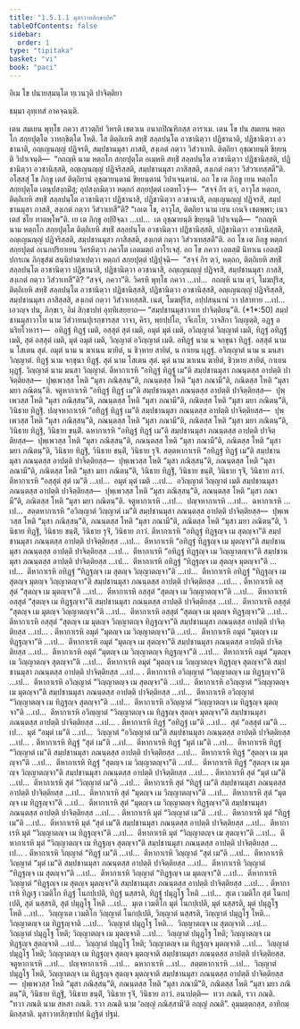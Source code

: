 ```yaml
---
title: "1.5.1.1 มุสาวาทสิกฺขาปท"
tableOfContents: false
sidebar:
  order: 1
type: "tipitaka"
basket: "vi"
book: "paci"
---
```



<DynamicBreadcrumb />


<Paragraph number="2" type="center" book="paci">
อิเม โข ปนายสฺมนฺโต ทฺเวนวุติ ปาจิตฺติยา

  
ธมฺมา อุทฺเทสํ อาคจฺฉนฺติ.


</Paragraph>

<Division number="1" book="paci">

<Paragraph number="3" book="paci">
เตน สมเยน พุทฺโธ ภควา สาวตฺถิยํ วิหรติ เชตวเน อนาถปิณฺฑิกสฺส อาราเม. เตน โข ปน สมเยน หตฺถโก สกฺยปุตฺโต วาทกฺขิตฺโต โหติ. โส ติตฺถิเยหิ สทฺธิํ สลฺลปนฺโต อวชานิตฺวา ปฏิชานาติ, ปฏิชานิตฺวา อวชานาติ, อญฺเญนญฺญํ ปฏิจรติ, สมฺปชานมุสา ภาสติ, สงฺเกตํ กตฺวา วิสํวาเทติ. ติตฺถิยา อุชฺฌายนฺติ ขิยฺยนฺติ วิปาเจนฺติ—  “กถญฺหิ นาม หตฺถโก สกฺยปุตฺโต อเมฺหหิ สทฺธิํ สลฺลปนฺโต อวชานิตฺวา ปฏิชานิสฺสติ, ปฏิชานิตฺวา อวชานิสฺสติ, อญฺเญนญฺญํ ปฏิจริสฺสติ, สมฺปชานมุสา ภาสิสฺสติ, สงฺเกตํ กตฺวา วิสํวาเทสฺสตี”ติ.
</Paragraph>

<Paragraph number="4" book="paci">
อโสฺสสุํ โข ภิกฺขู เตสํ ติตฺถิยานํ อุชฺฌายนฺตานํ ขิยฺยนฺตานํ วิปาเจนฺตานํ. อถ โข เต ภิกฺขู เยน หตฺถโก สกฺยปุตฺโต เตนุปสงฺกมิํสุ; อุปสงฺกมิตฺวา หตฺถกํ สกฺยปุตฺตํ เอตทโวจุํ—  “สจฺจํ กิร ตฺวํ, อาวุโส หตฺถก, ติตฺถิเยหิ สทฺธิํ สลฺลปนฺโต อวชานิตฺวา ปฏิชานาสิ, ปฏิชานิตฺวา อวชานาสิ, อญฺเญนญฺญํ ปฏิจรสิ, สมฺปชานมุสา ภาสสิ, สงฺเกตํ กตฺวา วิสํวาเทสี”ติ? “เอเต โข, อาวุโส, ติตฺถิยา นาม เยน เกนจิ เชตพฺพา; เนว เตสํ ชโย ทาตพฺโพ”ติ. เย เต ภิกฺขู อปฺปิจฺฉา …เป…  เต อุชฺฌายนฺติ ขิยฺยนฺติ วิปาเจนฺติ—  “กถญฺหิ นาม หตฺถโก สกฺยปุตฺโต ติตฺถิเยหิ สทฺธิํ สลฺลปนฺโต อวชานิตฺวา ปฏิชานิสฺสติ, ปฏิชานิตฺวา อวชานิสฺสติ, อญฺเญนญฺญํ ปฏิจริสฺสติ, สมฺปชานมุสา ภาสิสฺสติ, สงฺเกตํ กตฺวา วิสํวาเทสฺสตี”ติ.
</Paragraph>

<Paragraph number="5" book="paci">
อถ โข เต ภิกฺขู หตฺถกํ สกฺยปุตฺตํ อเนกปริยาเยน วิครหิตฺวา ภควโต เอตมตฺถํ อาโรเจสุํ. อถ โข ภควา เอตสฺมิํ นิทาเน เอตสฺมิํ ปกรเณ ภิกฺขุสํฆํ สนฺนิปาตาเปตฺวา หตฺถกํ สกฺยปุตฺตํ ปฏิปุจฺฉิ—  “สจฺจํ กิร ตฺวํ, หตฺถก, ติตฺถิเยหิ สทฺธิํ สลฺลปนฺโต อวชานิตฺวา ปฏิชานาสิ, ปฏิชานิตฺวา อวชานาสิ, อญฺเญนญฺญํ ปฏิจรสิ, สมฺปชานมุสา ภาสสิ, สงฺเกตํ กตฺวา วิสํวาเทสี”ติ? “สจฺจํ, ภควา”ติ. วิครหิ พุทฺโธ ภควา …เป…  กถญฺหิ นาม ตฺวํ, โมฆปุริส, ติตฺถิเยหิ สทฺธิํ สลฺลปนฺโต อวชานิตฺวา ปฏิชานิสฺสสิ, ปฏิชานิตฺวา อวชานิสฺสสิ, อญฺเญนญฺญํ ปฏิจริสฺสสิ, สมฺปชานมุสา ภาสิสฺสสิ, สงฺเกตํ กตฺวา วิสํวาเทสฺสสิ. เนตํ, โมฆปุริส, อปฺปสนฺนานํ วา ปสาทาย …เป…  เอวญฺจ ปน, ภิกฺขเว, อิมํ สิกฺขาปทํ อุทฺทิเสยฺยาถ—
</Paragraph>

</Division>
<Division number="2" book="paci">

<Paragraph number="6" book="paci">
<Emphasis>“สมฺปชานมุสาวาเท ปาจิตฺติยนฺ”</Emphasis>ติ. (*1*:<Emphasis>50</Emphasis>)
</Paragraph>

</Division>
<Division number="3" book="paci">

<Paragraph number="7" book="paci">
<Emphasis>สมฺปชานมุสาวาโท</Emphasis> นาม วิสํวาทนปุเรกฺขารสฺส วาจา, คิรา, พฺยปฺปโถ, วจีเภโท, วาจสิกา วิญฺญตฺติ, อฏฺฐ อนริยโวหารา—  อทิฏฺฐํ ทิฏฺฐํ เมติ, อสฺสุตํ สุตํ เมติ, อมุตํ มุตํ เมติ, อวิญฺญาตํ วิญฺญาตํ เมติ, ทิฏฺฐํ อทิฏฺฐํ เมติ, สุตํ อสฺสุตํ เมติ, มุตํ อมุตํ เมติ, วิญฺญาตํ อวิญฺญาตํ เมติ.
</Paragraph>

<Paragraph number="8" book="paci">
<Emphasis>อทิฏฺฐํ</Emphasis> นาม น จกฺขุนา ทิฏฺฐํ. <Emphasis>อสฺสุตํ</Emphasis> นาม น โสเตน สุตํ. <Emphasis>อมุตํ</Emphasis> นาม น ฆาเนน ฆายิตํ, น ชิวฺหาย สายิตํ, น กาเยน ผุฏฺฐํ. <Emphasis>อวิญฺญาตํ</Emphasis> นาม น มนสา วิญฺญาตํ. <Emphasis>ทิฏฺฐํ</Emphasis> นาม จกฺขุนา ทิฏฺฐํ. <Emphasis>สุตํ</Emphasis> นาม โสเตน สุตํ. <Emphasis>มุตํ</Emphasis> นาม ฆาเนน ฆายิตํ, ชิวฺหาย สายิตํ, กาเยน ผุฏฺฐํ. <Emphasis>วิญฺญาตํ</Emphasis> นาม มนสา วิญฺญาตํ.
</Paragraph>

</Division>
<Division number="4" book="paci">

<Paragraph number="9" book="paci">
ตีหากาเรหิ “อทิฏฺฐํ ทิฏฺฐํ เม”ติ สมฺปชานมุสา ภณนฺตสฺส อาปตฺติ ปาจิตฺติยสฺส—  ปุพฺเพวสฺส โหติ “มุสา ภณิสฺสนฺ”ติ, ภณนฺตสฺส โหติ “มุสา ภณามี”ติ, ภณิตสฺส โหติ “มุสา มยา ภณิตนฺ”ติ.
</Paragraph>

<Paragraph number="10" book="paci">
จตูหากาเรหิ “อทิฏฺฐํ ทิฏฺฐํ เม”ติ สมฺปชานมุสา ภณนฺตสฺส อาปตฺติ ปาจิตฺติยสฺส—  ปุพฺเพวสฺส โหติ “มุสา ภณิสฺสนฺ”ติ, ภณนฺตสฺส โหติ “มุสา ภณามี”ติ, ภณิตสฺส โหติ “มุสา มยา ภณิตนฺ”ติ, วินิธาย ทิฏฺฐิํ.
</Paragraph>

<Paragraph number="11" book="paci">
ปญฺจหากาเรหิ “อทิฏฺฐํ ทิฏฺฐํ เม”ติ สมฺปชานมุสา ภณนฺตสฺส อาปตฺติ ปาจิตฺติยสฺส—  ปุพฺเพวสฺส โหติ “มุสา ภณิสฺสนฺ”ติ, ภณนฺตสฺส โหติ “มุสา ภณามี”ติ, ภณิตสฺส โหติ “มุสา มยา ภณิตนฺ”ติ, วินิธาย ทิฏฺฐิํ, วินิธาย ขนฺติํ.
</Paragraph>

<Paragraph number="12" book="paci">
ฉหากาเรหิ “อทิฏฺฐํ ทิฏฺฐํ เม”ติ สมฺปชานมุสา ภณนฺตสฺส อาปตฺติ ปาจิตฺติยสฺส—  ปุพฺเพวสฺส โหติ “มุสา ภณิสฺสนฺ”ติ, ภณนฺตสฺส โหติ “มุสา ภณามี”ติ, ภณิตสฺส โหติ “มุสา มยา ภณิตนฺ”ติ, วินิธาย ทิฏฺฐิํ, วินิธาย ขนฺติํ, วินิธาย รุจิํ.
</Paragraph>

<Paragraph number="13" book="paci">
สตฺตหากาเรหิ “อทิฏฺฐํ ทิฏฺฐํ เม”ติ สมฺปชานมุสา ภณนฺตสฺส อาปตฺติ ปาจิตฺติยสฺส—  ปุพฺเพวสฺส โหติ “มุสา ภณิสฺสนฺ”ติ, ภณนฺตสฺส โหติ “มุสา ภณามี”ติ, ภณิตสฺส โหติ “มุสา มยา ภณิตนฺ”ติ, วินิธาย ทิฏฺฐิํ, วินิธาย ขนฺติํ, วินิธาย รุจิํ, วินิธาย ภาวํ.
</Paragraph>

</Division>
<Division number="5" book="paci">

<Paragraph number="14" book="paci">
ตีหากาเรหิ “อสฺสุตํ สุตํ เม”ติ …เป…  อมุตํ มุตํ เมติ …เป…  อวิญฺญาตํ วิญฺญาตํ เมติ สมฺปชานมุสา ภณนฺตสฺส อาปตฺติ ปาจิตฺติยสฺส—  ปุพฺเพวสฺส โหติ “มุสา ภณิสฺสนฺ”ติ, ภณนฺตสฺส โหติ “มุสา ภณามี”ติ, ภณิตสฺส โหติ “มุสา มยา ภณิตนฺ”ติ.
</Paragraph>

<Paragraph number="15" book="paci">
จตูหากาเรหิ …เป…  ปญฺจหากาเรหิ …เป…  ฉหากาเรหิ …เป…  สตฺตหากาเรหิ “อวิญฺญาตํ วิญฺญาตํ เม”ติ สมฺปชานมุสา ภณนฺตสฺส อาปตฺติ ปาจิตฺติยสฺส—  ปุพฺเพวสฺส โหติ “มุสา ภณิสฺสนฺ”ติ, ภณนฺตสฺส โหติ “มุสา ภณามี”ติ, ภณิตสฺส โหติ “มุสา มยา ภณิตนฺ”ติ, วินิธาย ทิฏฺฐิํ, วินิธาย ขนฺติํ, วินิธาย รุจิํ, วินิธาย ภาวํ.
</Paragraph>

</Division>
<Division number="6" book="paci">

<Paragraph number="16" book="paci">
ตีหากาเรหิ “อทิฏฺฐํ ทิฏฺฐญฺจ เม สุตญฺจา”ติ สมฺปชานมุสา ภณนฺตสฺส อาปตฺติ ปาจิตฺติยสฺส …เป…  ตีหากาเรหิ “อทิฏฺฐํ ทิฏฺฐญฺจ เม มุตญฺจา”ติ สมฺปชานมุสา ภณนฺตสฺส อาปตฺติ ปาจิตฺติยสฺส …เป…  ตีหากาเรหิ “อทิฏฺฐํ ทิฏฺฐญฺจ เม วิญฺญาตญฺจา”ติ สมฺปชานมุสา ภณนฺตสฺส อาปตฺติ ปาจิตฺติยสฺส …เป…  ตีหากาเรหิ อทิฏฺฐํ “ทิฏฺฐญฺจ เม สุตญฺจ มุตญฺจา”ติ …เป…  ตีหากาเรหิ อทิฏฺฐํ “ทิฏฺฐญฺจ เม สุตญฺจ วิญฺญาตญฺจา”ติ …เป…  ตีหากาเรหิ อทิฏฺฐํ “ทิฏฺฐญฺจ เม สุตญฺจ มุตญฺจ วิญฺญาตญฺจา”ติ สมฺปชานมุสา ภณนฺตสฺส อาปตฺติ ปาจิตฺติยสฺส …เป… .
</Paragraph>

<Paragraph number="17" book="paci">
ตีหากาเรหิ อสฺสุตํ “สุตญฺจ เม มุตญฺจา”ติ …เป…  ตีหากาเรหิ อสฺสุตํ “สุตญฺจ เม วิญฺญาตญฺจา”ติ …เป…  ตีหากาเรหิ อสฺสุตํ “สุตญฺจ เม ทิฏฺฐญฺจา”ติ สมฺปชานมุสา ภณนฺตสฺส อาปตฺติ ปาจิตฺติยสฺส …เป…  ตีหากาเรหิ อสฺสุตํ “สุตญฺจ เม มุตญฺจ วิญฺญาตญฺจา”ติ …เป…  ตีหากาเรหิ อสฺสุตํ “สุตญฺจ เม มุตญฺจ ทิฏฺฐญฺจา”ติ …เป…  ตีหากาเรหิ อสฺสุตํ “สุตญฺจ เม มุตญฺจ วิญฺญาตญฺจ ทิฏฺฐญฺจา”ติ สมฺปชานมุสา ภณนฺตสฺส อาปตฺติ ปาจิตฺติยสฺส …เป… .
</Paragraph>

<Paragraph number="18" book="paci">
ตีหากาเรหิ อมุตํ “มุตญฺจ เม วิญฺญาตญฺจา”ติ …เป…  ตีหากาเรหิ อมุตํ “มุตญฺจ เม ทิฏฺฐญฺจา”ติ …เป…  ตีหากาเรหิ อมุตํ “มุตญฺจ เม สุตญฺจา”ติ สมฺปชานมุสา ภณนฺตสฺส อาปตฺติ ปาจิตฺติยสฺส …เป…  ตีหากาเรหิ อมุตํ “มุตญฺจ เม วิญฺญาตญฺจ ทิฏฺฐญฺจา”ติ …เป…  ตีหากาเรหิ อมุตํ “มุตญฺจ เม วิญฺญาตญฺจ สุตญฺจา”ติ …เป…  ตีหากาเรหิ อมุตํ “มุตญฺจ เม วิญฺญาตญฺจ ทิฏฺฐญฺจ สุตญฺจา”ติ สมฺปชานมุสา ภณนฺตสฺส อาปตฺติ ปาจิตฺติยสฺส …เป… .
</Paragraph>

<Paragraph number="19" book="paci">
ตีหากาเรหิ อวิญฺญาตํ “วิญฺญาตญฺจ เม ทิฏฺฐญฺจา”ติ …เป…  ตีหากาเรหิ อวิญฺญาตํ “วิญฺญาตญฺจ เม สุตญฺจา”ติ …เป…  ตีหากาเรหิ อวิญฺญาตํ “วิญฺญาตญฺจ เม มุตญฺจา”ติ สมฺปชานมุสา ภณนฺตสฺส อาปตฺติ ปาจิตฺติยสฺส …เป…  ตีหากาเรหิ อวิญฺญาตํ “วิญฺญาตญฺจ เม ทิฏฺฐญฺจ สุตญฺจา”ติ …เป…  ตีหากาเรหิ อวิญฺญาตํ “วิญฺญาตญฺจ เม ทิฏฺฐญฺจ มุตญฺจา”ติ …เป…  ตีหากาเรหิ อวิญฺญาตํ “วิญฺญาตญฺจ เม ทิฏฺฐญฺจ สุตญฺจ มุตญฺจา”ติ สมฺปชานมุสา ภณนฺตสฺส อาปตฺติ ปาจิตฺติยสฺส …เป… .
</Paragraph>

</Division>
<Division number="7" book="paci">

<Paragraph number="20" book="paci">
ตีหากาเรหิ ทิฏฺฐํ “อทิฏฺฐํ เม”ติ …เป…  สุตํ “อสฺสุตํ เม”ติ …เป…  มุตํ “อมุตํ เม”ติ …เป…  วิญฺญาตํ “อวิญฺญาตํ เม”ติ สมฺปชานมุสา ภณนฺตสฺส อาปตฺติ ปาจิตฺติยสฺส …เป… .
</Paragraph>

</Division>
<Division number="8" book="paci">

<Paragraph number="21" book="paci">
ตีหากาเรหิ ทิฏฺฐํ “สุตํ เม”ติ …เป…  ตีหากาเรหิ ทิฏฺฐํ “มุตํ เม”ติ …เป…  ตีหากาเรหิ ทิฏฺฐํ “วิญฺญาตํ เม”ติ สมฺปชานมุสา ภณนฺตสฺส อาปตฺติ ปาจิตฺติยสฺส …เป…  ตีหากาเรหิ ทิฏฺฐํ “สุตญฺจ เม มุตญฺจา”ติ …เป…  ตีหากาเรหิ ทิฏฺฐํ “สุตญฺจ เม วิญฺญาตญฺจา”ติ …เป…  ตีหากาเรหิ ทิฏฺฐํ “สุตญฺจ เม มุตญฺจ วิญฺญาตญฺจา”ติ สมฺปชานมุสา ภณนฺตสฺส อาปตฺติ ปาจิตฺติยสฺส …เป… .
</Paragraph>

<Paragraph number="22" book="paci">
ตีหากาเรหิ สุตํ “มุตํ เม”ติ …เป…  ตีหากาเรหิ สุตํ “วิญฺญาตํ เม”ติ …เป…  ตีหากาเรหิ สุตํ “ทิฏฺฐํ เม”ติ สมฺปชานมุสา ภณนฺตสฺส อาปตฺติ ปาจิตฺติยสฺส …เป…  ตีหากาเรหิ สุตํ “มุตญฺจ เม วิญฺญาตญฺจา”ติ …เป…  ตีหากาเรหิ สุตํ “มุตญฺจ เม ทิฏฺฐญฺจา”ติ …เป…  ตีหากาเรหิ สุตํ “มุตญฺจ เม วิญฺญาตญฺจ ทิฏฺฐญฺจา”ติ สมฺปชานมุสา ภณนฺตสฺส อาปตฺติ ปาจิตฺติยสฺส …เป… .
</Paragraph>

<Paragraph number="23" book="paci">
ตีหากาเรหิ มุตํ “วิญฺญาตํ เม”ติ …เป…  ตีหากาเรหิ มุตํ “ทิฏฺฐํ เม”ติ …เป…  ตีหากาเรหิ มุตํ “สุตํ เม”ติ สมฺปชานมุสา ภณนฺตสฺส อาปตฺติ ปาจิตฺติยสฺส …เป…  ตีหากาเรหิ มุตํ “วิญฺญาตญฺจ เม ทิฏฺฐญฺจา”ติ …เป…  ตีหากาเรหิ มุตํ “วิญฺญาตญฺจ เม สุตญฺจา”ติ …เป…  ตีหากาเรหิ มุตํ “วิญฺญาตญฺจ เม ทิฏฺฐญฺจ สุตญฺจา”ติ สมฺปชานมุสา ภณนฺตสฺส อาปตฺติ ปาจิตฺติยสฺส …เป… .
</Paragraph>

<Paragraph number="24" book="paci">
ตีหากาเรหิ วิญฺญาตํ “ทิฏฺฐํ เม”ติ …เป…  ตีหากาเรหิ วิญฺญาตํ “สุตํ เม”ติ …เป…  ตีหากาเรหิ วิญฺญาตํ “มุตํ เม”ติ สมฺปชานมุสา ภณนฺตสฺส อาปตฺติ ปาจิตฺติยสฺส …เป…  ตีหากาเรหิ วิญฺญาตํ “ทิฏฺฐญฺจ เม สุตญฺจา”ติ …เป…  ตีหากาเรหิ วิญฺญาตํ “ทิฏฺฐญฺจ เม มุตญฺจา”ติ …เป…  ตีหากาเรหิ วิญฺญาตํ “ทิฏฺฐญฺจ เม สุตญฺจ มุตญฺจา”ติ สมฺปชานมุสา ภณนฺตสฺส อาปตฺติ ปาจิตฺติยสฺส …เป… .
</Paragraph>

</Division>
<Division number="9" book="paci">

<Paragraph number="25" book="paci">
ตีหากาเรหิ ทิฏฺเฐ เวมติโก ทิฏฺฐํ โนกปฺเปติ, ทิฏฺฐํ นสฺสรติ, ทิฏฺฐํ ปมุฏฺโฐ โหติ …เป…  สุเต เวมติโก สุตํ โนกปฺเปติ, สุตํ นสฺสรติ, สุตํ ปมุฏฺโฐ โหติ …เป…  มุเต เวมติโก มุตํ โนกปฺเปติ, มุตํ นสฺสรติ, มุตํ ปมุฏฺโฐ โหติ …เป…  วิญฺญาเต เวมติโก วิญฺญาตํ โนกปฺเปติ, วิญฺญาตํ นสฺสรติ, วิญฺญาตํ ปมุฏฺโฐ โหติ…  วิญฺญาตญฺจ เม ทิฏฺฐญฺจาติ …เป…  วิญฺญาตํ ปมุฏฺโฐ โหติ…  วิญฺญาตญฺจ เม สุตญฺจาติ …เป…  วิญฺญาตํ ปมุฏฺโฐ โหติ; วิญฺญาตญฺจ เม มุตญฺจาติ …เป…  วิญฺญาตํ ปมุฏฺโฐ โหติ; วิญฺญาตญฺจ เม ทิฏฺฐญฺจ สุตญฺจาติ …เป…  วิญฺญาตํ ปมุฏฺโฐ โหติ; วิญฺญาตญฺจ เม ทิฏฺฐญฺจ มุตญฺจาติ …เป…  วิญฺญาตํ ปมุฏฺโฐ โหติ; วิญฺญาตญฺจ เม ทิฏฺฐญฺจ สุตญฺจ มุตญฺจาติ สมฺปชานมุสา ภณนฺตสฺส อาปตฺติ ปาจิตฺติยสฺส.
</Paragraph>

</Division>
<Division number="10" book="paci">

<Paragraph number="26" book="paci">
จตูหากาเรหิ …เป…  ปญฺจหากาเรหิ …เป…  ฉหากาเรหิ …เป…  สตฺตหากาเรหิ …เป…  วิญฺญาตํ ปมุฏฺโฐ โหติ, วิญฺญาตญฺจ เม ทิฏฺฐญฺจ สุตญฺจ มุตญฺจาติ สมฺปชานมุสา ภณนฺตสฺส อาปตฺติ ปาจิตฺติยสฺส—  ปุพฺเพวสฺส โหติ “มุสา ภณิสฺสนฺ”ติ, ภณนฺตสฺส โหติ “มุสา ภณามี”ติ, ภณิตสฺส โหติ “มุสา มยา ภณิตนฺ”ติ, วินิธาย ทิฏฺฐิํ, วินิธาย ขนฺติํ, วินิธาย รุจิํ, วินิธาย ภาวํ.
</Paragraph>

</Division>
<Division number="11" book="paci">

<Paragraph number="27" book="paci">
อนาปตฺติ—  ทวา ภณติ, รวา ภณติ. “<Emphasis>ทวา ภณติ</Emphasis> นาม สหสา ภณติ. <Emphasis>รวา ภณติ</Emphasis> นาม ‘อญฺญํ ภณิสฺสามี’ติ อญฺญํ ภณติ”. อุมฺมตฺตกสฺส, อาทิกมฺมิกสฺสาติ.

</Paragraph>
</Division>

<Paragraph number="28" type="center" book="paci">
มุสาวาทสิกฺขาปทํ นิฏฺฐิตํ ปฐมํ.
</Paragraph>